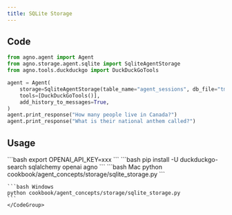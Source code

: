 ```yaml
---
title: SQLite Storage
---
```


## Code

```python cookbook/agent_concepts/storage/sqlite_storage.py
from agno.agent import Agent
from agno.storage.agent.sqlite import SqliteAgentStorage
from agno.tools.duckduckgo import DuckDuckGoTools

agent = Agent(
    storage=SqliteAgentStorage(table_name="agent_sessions", db_file="tmp/data.db"),
    tools=[DuckDuckGoTools()],
    add_history_to_messages=True,
)
agent.print_response("How many people live in Canada?")
agent.print_response("What is their national anthem called?")
```

## Usage

<Steps>
  <Snippet file="create-venv-step.mdx" />

  <Step title="Set your API key">
    ```bash
    export OPENAI_API_KEY=xxx
    ```
  </Step>

  <Step title="Install libraries">
    ```bash
    pip install -U duckduckgo-search sqlalchemy openai agno
    ```
  </Step>

  <Step title="Run Agent">
    <CodeGroup>
    ```bash Mac
    python cookbook/agent_concepts/storage/sqlite_storage.py
    ```

    ```bash Windows
    python cookbook/agent_concepts/storage/sqlite_storage.py
    ```
    </CodeGroup>
  </Step>
</Steps>